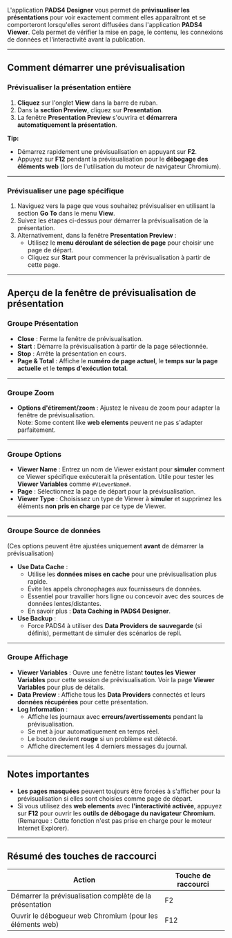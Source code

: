 L'application **PADS4 Designer** vous permet de **prévisualiser les présentations** pour voir exactement comment elles apparaîtront et se comporteront lorsqu'elles seront diffusées dans l'application **PADS4 Viewer**. Cela permet de vérifier la mise en page, le contenu, les connexions de données et l'interactivité avant la publication.

***

## **Comment démarrer une prévisualisation**

### **Prévisualiser la présentation entière**

1. **Cliquez** sur l'onglet **View** dans la barre de ruban.
2. Dans la **section Preview**, cliquez sur **Presentation**.
3. La fenêtre **Presentation Preview** s'ouvrira et **démarrera automatiquement la présentation**.

**Tip:**

* Démarrez rapidement une prévisualisation en appuyant sur **F2**.
* Appuyez sur **F12** pendant la prévisualisation pour le **débogage des éléments web** (lors de l'utilisation du moteur de navigateur Chromium).

***

### **Prévisualiser une page spécifique**

1. Naviguez vers la page que vous souhaitez prévisualiser en utilisant la section **Go To** dans le menu **View**.
2. Suivez les étapes ci-dessus pour démarrer la prévisualisation de la présentation.
3. Alternativement, dans la fenêtre **Presentation Preview** :
   * Utilisez le **menu déroulant de sélection de page** pour choisir une page de départ.
   * Cliquez sur **Start** pour commencer la prévisualisation à partir de cette page.

***

## **Aperçu de la fenêtre de prévisualisation de présentation**

### **Groupe Présentation**

* **Close** : Ferme la fenêtre de prévisualisation.
* **Start** : Démarre la prévisualisation à partir de la page sélectionnée.
* **Stop** : Arrête la présentation en cours.
* **Page & Total** : Affiche le **numéro de page actuel**, le **temps sur la page actuelle** et le **temps d'exécution total**.

***

### **Groupe Zoom**

* **Options d'étirement/zoom** : Ajustez le niveau de zoom pour adapter la fenêtre de prévisualisation.\
  Note: Some content like **web elements** peuvent ne pas s'adapter parfaitement.

***

### **Groupe Options**

* **Viewer Name** : Entrez un nom de Viewer existant pour **simuler** comment ce Viewer spécifique exécuterait la présentation. Utile pour tester les **Viewer Variables** comme `#ViewerName#`.
* **Page** : Sélectionnez la page de départ pour la prévisualisation.
* **Viewer Type** : Choisissez un type de Viewer à **simuler** et supprimez les éléments **non pris en charge** par ce type de Viewer.

***

### **Groupe Source de données**

(Ces options peuvent être ajustées uniquement **avant** de démarrer la prévisualisation)

* **Use Data Cache** :
  * Utilise les **données mises en cache** pour une prévisualisation plus rapide.
  * Évite les appels chronophages aux fournisseurs de données.
  * Essentiel pour travailler hors ligne ou concevoir avec des sources de données lentes/distantes.
  * En savoir plus : **Data Caching in PADS4 Designer**.
* **Use Backup** :
  * Force PADS4 à utiliser des **Data Providers de sauvegarde** (si définis), permettant de simuler des scénarios de repli.

***

### **Groupe Affichage**

* **Viewer Variables** : Ouvre une fenêtre listant **toutes les Viewer Variables** pour cette session de prévisualisation. Voir la page **Viewer Variables** pour plus de détails.
* **Data Preview** : Affiche tous les **Data Providers** connectés et leurs **données récupérées** pour cette présentation.
* **Log Information** :
  * Affiche les journaux avec **erreurs/avertissements** pendant la prévisualisation.
  * Se met à jour automatiquement en temps réel.
  * Le bouton devient **rouge** si un problème est détecté.
  * Affiche directement les 4 derniers messages du journal.

***

## **Notes importantes**

* **Les pages masquées** peuvent toujours être forcées à s'afficher pour la prévisualisation si elles sont choisies comme page de départ.
* Si vous utilisez des **web elements** avec **l'interactivité activée**, appuyez sur **F12** pour ouvrir les **outils de débogage du navigateur Chromium**.\
  (Remarque : Cette fonction n'est pas prise en charge pour le moteur Internet Explorer).

***

## **Résumé des touches de raccourci**

| Action                                                   | Touche de raccourci |
| -------------------------------------------------------- | ------------------- |
| Démarrer la prévisualisation complète de la présentation | F2                  |
| Ouvrir le débogueur web Chromium (pour les éléments web) | F12                 |
